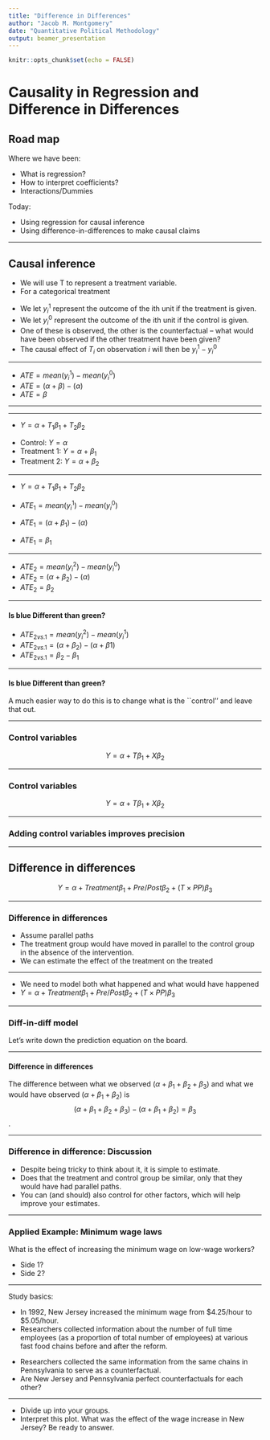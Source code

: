 ```yaml
---
title: "Difference in Differences"
author: "Jacob M. Montgomery"
date: "Quantitative Political Methodology"
output: beamer_presentation
---
```


```r
knitr::opts_chunk$set(echo = FALSE)
```





# Causality in Regression and Difference in Differences

## Road map

Where we have been:

- What is regression?
- How to interpret coefficients?
- Interactions/Dummies

\pause
Today:

- Using regression for causal inference
- Using difference-in-differences to make causal claims


----

## Causal inference



- We will use T to represent a treatment variable.
- For a categorical treatment 

\begin{center}
  $T_i =   \begin{array}{l}
  \mbox{1 if unit i receives the treatment}\\
  \mbox{0 if unit i receives the control}
  \end{array}$
\end{center}

\pause 

- We let $y_i^1$ represent the outcome of the ith unit if the
  treatment is given. \pause
- We let $y_i^0$ represent the outcome of the ith unit if the
  control is given. \pause
- One of these is observed, the other is the counterfactual --
  what would have been observed if the other treatment have been given? \pause
- The causal effect of $T_i$ on observation $i$ will then be $y_i^1 - y_i^0$


----


\begin{center}
\includegraphics[scale=.6]{./LectureGraphics/ATE1}
\end{center}

\pause

-  $ATE = mean(y_i^1) -mean(y_i^0)$
-  $ATE =(\alpha+\beta) -(\alpha)$
-  $ATE = \beta$


----



\includegraphics[width=\textwidth]{./LectureGraphics/ATE2}



----

\begin{center}
\includegraphics[scale=.5]{./LectureGraphics/ATE2}
\end{center}

- $Y=\alpha + T_1\beta_1 + T_2 \beta_2$

\pause

- Control: $Y=\alpha$
- Treatment 1: $Y=\alpha + \beta_1$
- Treatment 2: $Y=\alpha + \beta_2$


----

\begin{center}
\includegraphics[scale=.5]{./LectureGraphics/ATE2}
\end{center}

- $Y=\alpha + T_1\beta_1 + T_2 \beta_2$


- $ATE_1 = mean(y_i^1) -mean(y_i^0)$
- $ATE_1 =(\alpha+\beta_1) -(\alpha)$
- $ATE_1 = \beta_1$


----

\begin{center}
\includegraphics[scale=.5]{./LectureGraphics/ATE2}
\end{center}

- $ATE_2 = mean(y_i^2) -mean(y_i^0)$
- $ATE_2 =(\alpha+\beta_2) -(\alpha)$
- $ATE_2 = \beta_2$


----

#### Is blue Different than green?


\begin{center}
\includegraphics[scale=.5]{./LectureGraphics/ATE2}
\end{center}


- $ATE_{2 vs. 1} = mean(y_i^2) -mean(y_i^1)$
- $ATE_{2 vs. 1} =(\alpha+\beta_2) -(\alpha+\beta1)$
- $ATE_{2 vs. 1} = \beta_2-\beta_1$


------


#### Is blue Different than green?


A much easier way to do this is to change what is the ``control'' and
leave that out.


\begin{center}
\includegraphics[scale=.7]{./LectureGraphics/ATE3}
\end{center}


-----

### Control variables


\begin{center}
\includegraphics[scale=.6]{./LectureGraphics/ATE4}
\end{center}

$$Y=\alpha+T\beta_1 + X \beta_2$$

----



### Control variables


\begin{center}
\includegraphics[scale=.6]{./LectureGraphics/ATE5}
\end{center}

$$Y=\alpha+T\beta_1 + X \beta_2$$

----

### Adding control variables improves precision

\begin{center}
\begin{tabular}{l c c}
\hline
& No Control & Control \\
Intercept &2.67 &1.89 \\
& (0.22) & (0.24) \\
 Treatment &1.43 &1.42\\
 &(0.31) & (0.29)\\
 Covariate & & 1.78 \\
 && (0.29)\\
 \hline
 $R^2$& 0.056& 0.136\\
 \hline
\end{tabular}
\end{center}


----

## Difference in differences




\begin{center}
\includegraphics[scale=.6]{./LectureGraphics/ATE6}
\end{center}



$$Y=\alpha+Treatment\beta_1 + Pre/Post \beta_2 + (T \times PP) \beta_3$$


----

###  Difference in differences

\begin{center}
\includegraphics[scale=.5]{./LectureGraphics/ATE7}
\end{center}

\pause

- Assume parallel paths
- The treatment group would have moved in parallel to the control
  group in the absence of the intervention.
- We can estimate the effect of the treatment on the treated 

----


\begin{center}
\includegraphics[scale=.6]{./LectureGraphics/ATE8}
\end{center}


- We need to model both what happened and what would have happened
- $Y=\alpha+Treatment\beta_1 + Pre/Post \beta_2 + (T \times PP) \beta_3$



----

### Diff-in-diff model

\centering
\begin{tabular}{rrrrr}
  \hline
 & Estimate & Std. Error & t value & Pr($>$$|$t$|$) \\ 
  \hline
(Intercept) & 1.0591 & 0.1547 & 6.84 & 0.0000 \\ 
  Assignment & -4.0522 & 0.2188 & -18.52 & 0.0000 \\ 
  PrePost & 3.8202 & 0.2188 & 17.46 & 0.0000 \\ 
  Assignment:PrePost & 4.2994 & 0.3095 & 13.89 & 0.0000 \\ 
   \hline
\end{tabular}

\pause
\vspace{1in}
Let's write down the prediction equation on the board.

----


#### Difference in differences

\begin{center}
\includegraphics[scale=.6]{./LectureGraphics/ATE9}
\end{center}

\pause
\vspace{-.2in}

The difference between what we observed
($\alpha+\beta_1+\beta_2+\beta_3$) and what we would have observed
($\alpha+\beta_1+\beta_2$) is $$(\alpha+\beta_1+\beta_2+\beta_3)-(\alpha+\beta_1+\beta_2) = \beta_3$$.



----


### Difference in difference: Discussion

- Despite being tricky to think about it, it is simple to estimate. \pause
- Does \textit{not require} that the treatment and control group be similar, only that they would have had parallel paths. \pause
- You can (and should) also control for other factors, which will help improve your estimates.



----

### Applied Example: Minimum wage laws

What is the effect of increasing the minimum wage on low-wage workers?

- Side 1?
- Side 2?


----


Study basics:

- In 1992, New Jersey increased the minimum wage from \$4.25/hour to \$5.05/hour.
- Researchers collected information about the number of full time employees (as a proportion of total number of employees) at various fast food chains before and after the reform.

\pause

- Researchers \textit{also} collected the same information from the same chains in Pennsylvania to serve as a counterfactual.
- Are New Jersey and Pennsylvania perfect counterfactuals for each other?


----


\begin{center}
\includegraphics[scale=.22]{./LectureGraphics/wages}
\end{center}

- Divide up into your groups.
- Interpret this plot.  What was the effect of the wage increase
  in New Jersey?  Be ready to answer.












